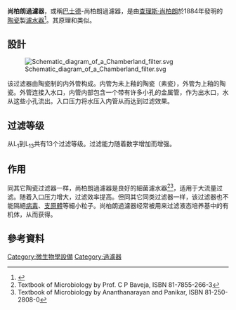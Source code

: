 {{NoteTA
|1=zh-cn:巴斯德;zh-hk:巴士德; zh-tw:巴士德
}}
'''尚柏朗過濾器'''，或稱[[路易·巴士德|巴士德]]-尚柏朗過濾器，是由[[查理斯·尚柏朗|查理斯·尚柏朗]]於1884年發明的[[陶瓷材料|陶瓷]]製[[濾水器|濾水器]]<ref name=Horzinek_1997>{{cite journal | author = Horzinek MC| title = The birth of virology | journal = Antonie van Leeuwenhoek | year = 1997 | volume = 71 | issue = 1/2 | pages = 15–20 | doi=10.1023/A:1000197505492 | pmid=9049014}}</ref>。其原理和{{link-en|伯克菲尔德过滤器|Berkefeld filter}}类似。

==設計==
[[Image:Schematic_diagram_of_a_Chamberland_filter.svg|thumb]]

该过滤器由陶瓷制的内外管构成。内管为未上釉的陶瓷（素瓷），外管为上釉的陶瓷。外管连接入水口，内管内部包含一个带有许多小孔的金属管，作为出水口，水从这些小孔流出。入口压力将水压入内管从而达到过滤效果。

==过滤等级==
从L<sub>1</sub>到L<sub>13</sub>共有13个过滤等级。过滤能力随着数字增加而增强。

==作用==
同其它陶瓷过滤器一样，尚柏朗過濾器是良好的細菌濾水器<ref>Textbook of Microbiology by Prof. C P Baveja, ISBN 81-7855-266-3</ref><ref>Textbook of Microbiology by Ananthanarayan and Panikar, ISBN 81-250-2808-0</ref>，适用于大流量过滤。随着入口压力增大，过滤效率提高。但同其它同类过滤器一样，该过滤器也不能隔絕[[病毒|病毒]]、[[支原體|支原體]]等細小粒子。尚柏朗過濾器经常被用来过滤液态培养基中的有机体，从而获得{{link-en|细菌毒素|Microbial toxins}}。

==參考資料==
{{Reflist}}

[[Category:微生物學設備|Category:微生物學設備]]
[[Category:過濾器|Category:過濾器]]